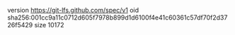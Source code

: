 version https://git-lfs.github.com/spec/v1
oid sha256:001cc9a11c0712d605f7978b899d1d6100f4e41c60361c57df70f2d3726f5429
size 10172
